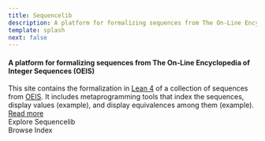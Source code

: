 ```yaml
---
title: Sequencelib
description: A platform for formalizing sequences from The On-Line Encyclopedia of Integer Sequences (OEIS).
template: splash
next: false
---
```



#### A platform for formalizing sequences from The On-Line Encyclopedia of Integer Sequences (OEIS)

<div class="relative">
  This site contains the formalization in <a href="https://lean-lang.org">Lean 4</a> of a collection of sequences from
  <a href="https://oeis.org">OEIS</a>. It includes metaprogramming tools that index the sequences, display values
  (example), and display equivalences among them (example).
  <a href="/getting_started/about">
    <span class="badge absolute -right-0 -bottom-0 badge-outline badge-primary">
      Read more
      <Icon name="right-arrow" class="mt-0" />
    </span>
  </a>
</div>

<div class="sl-flex justify-center mt-12 text-2xl">
  Explore Sequencelib
</div>
<div class="sl-flex justify-center mt-4">
  <Search />
</div>
<div class="sl-flex justify-center mt-0">
  <RandomSequence />
  <LinkButton href="/A000">
    Browse Index
  </LinkButton>
</div>

